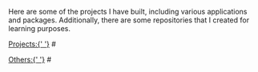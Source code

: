 
Here are some of the projects I have built, including various applications and packages.
Additionally, there are some repositories that I created for learning purposes.

<div id={'projects'} className={'mb-3 group'}>
  <a href={'#projects'} className={'font-mono font-semibold text-black no-underline dark:text-white'}>Projects:{' '}</a>
  <span className={'font-mono font-semibold text-navbarLight opacity-0 dark:text-navbarDark group-hover:opacity-60'}>#</span>
</div>

<ProjectLists/>

<p></p>

<div id={'others'} className={'mb-3 group'}>
  <a href={'#others'} className={'font-mono font-semibold text-black no-underline dark:text-white'}>Others:{' '}</a>
  <span className={'font-mono font-semibold text-navbarLight opacity-0 dark:text-navbarDark group-hover:opacity-60'}>#</span>
</div>

<OtherLists/>
